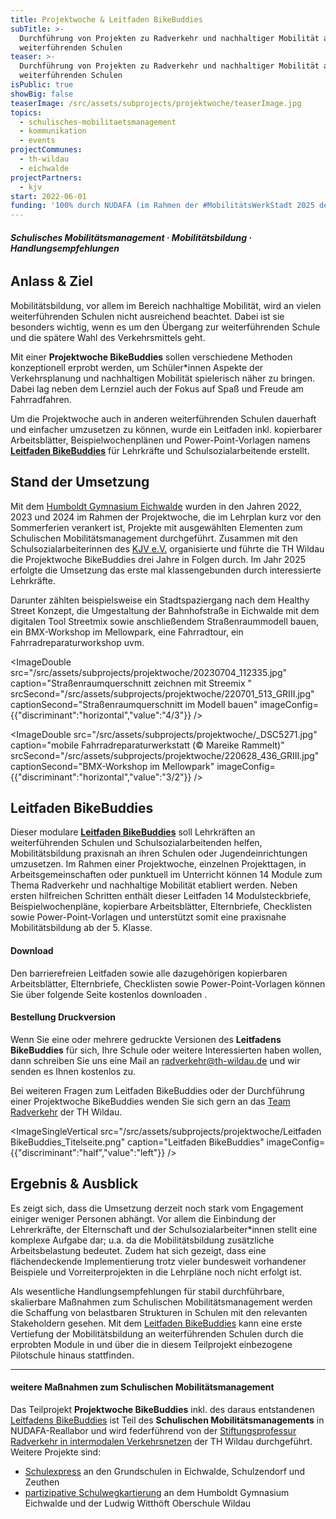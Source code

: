 ```yaml
---
title: Projektwoche & Leitfaden BikeBuddies
subTitle: >-
  Durchführung von Projekten zu Radverkehr und nachhaltiger Mobilität an
  weiterführenden Schulen 
teaser: >-
  Durchführung von Projekten zu Radverkehr und nachhaltiger Mobilität an
  weiterführenden Schulen 
isPublic: true
showBig: false
teaserImage: /src/assets/subprojects/projektwoche/teaserImage.jpg
topics:
  - schulisches-mobilitaetsmanagement
  - kommunikation
  - events
projectCommunes:
  - th-wildau
  - eichwalde
projectPartners:
  - kjv
start: 2022-06-01
funding: '100% durch NUDAFA (im Rahmen der #MobilitätsWerkStadt 2025 des BMFTR)'
---
```

###### **Schulisches Mobilitätsmanagement · Mobilitätsbildung · Handlungsempfehlungen**

## **Anlass & Ziel**

Mobilitätsbildung, vor allem im Bereich nachhaltige Mobilität, wird an vielen weiterführenden Schulen nicht ausreichend beachtet. Dabei ist sie besonders wichtig, wenn es um den Übergang zur weiterführenden Schule und die spätere Wahl des Verkehrsmittels geht.&#x20;

Mit einer **Projektwoche BikeBuddies** sollen verschiedene Methoden konzeptionell erprobt werden, um Schüler\*innen Aspekte der Verkehrsplanung und nachhaltigen Mobilität spielerisch näher zu bringen. Dabei lag neben dem Lernziel auch der Fokus auf Spaß und Freude am Fahrradfahren.

Um die Projektwoche auch in anderen weiterführenden Schulen dauerhaft und einfacher umzusetzen zu können, wurde ein Leitfaden inkl. kopierbarer Arbeitsblätter, Beispielwochenplänen und Power-Point-Vorlagen namens [**Leitfaden BikeBuddies**](https://data.fid-move.de/dataset/leitfaden-bikebuddies) für Lehrkräfte und Schulsozialarbeitende erstellt.

## **Stand der Umsetzung**

Mit dem [Humboldt Gymnasium Eichwalde](https://www.humboldt-gymnasium-eichwalde.de/) wurden in den Jahren 2022, 2023 und 2024 im Rahmen der Projektwoche, die im Lehrplan kurz vor den Sommerferien verankert ist, Projekte mit ausgewählten Elementen zum Schulischen Mobilitätsmanagement durchgeführt. Zusammen mit den Schulsozialarbeiterinnen des [KJV e.V.](https://www.kjv.de/) organisierte und führte die TH Wildau die Projektwoche BikeBuddies drei Jahre in Folgen durch. Im Jahr 2025 erfolgte die Umsetzung das erste mal klassengebunden durch interessierte Lehrkräfte.

Darunter zählten beispielsweise ein Stadtspaziergang nach dem Healthy Street Konzept, die Umgestaltung der Bahnhofstraße in Eichwalde mit dem digitalen Tool Streetmix sowie anschließendem Straßenraummodell bauen, ein BMX-Workshop im Mellowpark, eine Fahrradtour, ein Fahrradreparaturworkshop uvm.&#x20;

<ImageDouble src="/src/assets/subprojects/projektwoche/20230704_112335.jpg" caption="Straßenraumquerschnitt zeichnen mit Streemix " srcSecond="/src/assets/subprojects/projektwoche/220701_513_GRIII.jpg" captionSecond="Straßenraumquerschnitt im Modell bauen" imageConfig={{"discriminant":"horizontal","value":"4/3"}} />

<ImageDouble src="/src/assets/subprojects/projektwoche/_DSC5271.jpg" caption="mobile Fahrradreparaturwerkstatt (© Mareike Rammelt)" srcSecond="/src/assets/subprojects/projektwoche/220628_436_GRIII.jpg" captionSecond="BMX-Workshop im Mellowpark" imageConfig={{"discriminant":"horizontal","value":"3/2"}} />

## Leitfaden BikeBuddies

Dieser modulare [**Leitfaden BikeBuddies**](https://data.fid-move.de/dataset/leitfaden-bikebuddies) soll Lehrkräften an weiterführenden Schulen und Schulsozialarbeitenden helfen, Mobilitätsbildung praxisnah an ihren Schulen oder Jugendeinrichtungen umzusetzen. Im Rahmen einer Projektwoche, einzelnen Projekttagen, in Arbeitsgemeinschaften oder punktuell im Unterricht können 14 Module zum Thema Radverkehr und nachhaltige Mobilität etabliert werden. Neben ersten hilfreichen Schritten enthält dieser Leitfaden 14 Modulsteckbriefe, Beispielwochenpläne, kopierbare Arbeitsblätter, Elternbriefe, Checklisten sowie Power-Point-Vorlagen und unterstützt somit eine praxisnahe Mobilitätsbildung ab der 5. Klasse.

#### Download&#x20;

Den barrierefreien Leitfaden sowie alle dazugehörigen kopierbaren Arbeitsblätter, Elternbriefe, Checklisten sowie Power-Point-Vorlagen können Sie über folgende Seite kostenlos downloaden <TextLinkArrow href="https://data.fid-move.de/dataset/leitfaden-bikebuddies" display="Download Leitfaden BikeBuddies" external />.

#### **Bestellung Druckversion**

Wenn Sie eine oder mehrere gedruckte Versionen des **Leitfadens BikeBuddies** für sich, Ihre Schule oder weitere Interessierten haben wollen, dann schreiben Sie uns eine Mail an [radverkehr@th-wildau.de](mailto:radverkehr@th-wildau.de) und wir senden es Ihnen kostenlos zu.

Bei weiteren Fragen zum Leitfaden BikeBuddies oder der Durchführung einer Projektwoche BikeBuddies wenden Sie sich gern an das [Team Radverkehr]([radverkehr@th-wildau.de]\(mailto:radverkehr@th-wildau.de\)) der TH Wildau.

<ImageSingleVertical src="/src/assets/subprojects/projektwoche/Leitfaden BikeBuddies_Titelseite.png" caption="Leitfaden BikeBuddies" imageConfig={{"discriminant":"half","value":"left"}} />

<DownloadLink href="/files/projektwoche/Leitfaden-BikeBuddies-bf.pdf" display="Leitfaden BikeBuddies" button />

<TextLinkArrow href="https://data.fid-move.de/dataset/leitfaden-bikebuddies" display="Download aller Materialien zum Leitfaden BikeBuddies" external />

## Ergebnis & Ausblick&#x20;

Es zeigt sich, dass die Umsetzung derzeit noch stark vom Engagement einiger weniger Personen abhängt. Vor allem die Einbindung der Lehrerkräfte, der Elternschaft und der Schulsozialarbeiter\*innen stellt eine komplexe Aufgabe dar; u.a. da die Mobilitätsbildung zusätzliche Arbeitsbelastung bedeutet. Zudem hat sich gezeigt, dass eine flächendeckende Implementierung trotz vieler bundesweit vorhandener Beispiele und Vorreiterprojekten in die Lehrpläne noch nicht erfolgt ist.

Als wesentliche Handlungsempfehlungen für stabil durchführbare, skalierbare Maßnahmen zum Schulischen Mobilitätsmanagement werden die Schaffung von belastbaren Strukturen in Schulen mit den relevanten Stakeholdern gesehen. Mit dem [Leitfaden BikeBuddies](https://data.fid-move.de/dataset/leitfaden-bikebuddies) kann eine erste Vertiefung der Mobilitätsbildung an weiterführenden Schulen durch die erprobten Module in und über die in diesem Teilprojekt einbezogene Pilotschule hinaus stattfinden.

---

#### weitere Maßnahmen zum Schulischen Mobilitätsmanagement&#x20;

Das Teilprojekt **Projektwoche BikeBuddies** inkl. des daraus entstandenen [Leitfadens BikeBuddies](https://data.fid-move.de/dataset/leitfaden-bikebuddies) ist Teil des **Schulischen Mobilitätsmanagements** in NUDAFA-Reallabor und wird federführend von der [Stiftungsprofessur Radverkehr in intermodalen Verkehrsnetzen](https://www.th-wildau.de/index.php?id=28606) der TH Wildau durchgeführt. Weitere Projekte sind:

* [Schulexpress](https://www.nudafa.de/teilprojekte/schulexpress/) an den Grundschulen in Eichwalde, Schulzendorf und Zeuthen&#x20;
* [partizipative Schulwegkartierung](https://www.nudafa.de/teilprojekte/partizipative-schulwegkartierung/) an dem Humboldt Gymnasium Eichwalde und der Ludwig Witthöft Oberschule Wildau
